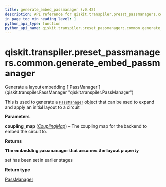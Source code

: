 ```yaml
---
title: generate_embed_passmanager (v0.42)
description: API reference for qiskit.transpiler.preset_passmanagers.common.generate_embed_passmanager in qiskit v0.42
in_page_toc_min_heading_level: 1
python_api_type: function
python_api_name: qiskit.transpiler.preset_passmanagers.common.generate_embed_passmanager
---
```


<span id="qiskit-transpiler-preset-passmanagers-common-generate-embed-passmanager" />

# qiskit.transpiler.preset\_passmanagers.common.generate\_embed\_passmanager

<Function id="qiskit.transpiler.preset_passmanagers.common.generate_embed_passmanager" isDedicatedPage={true} github="https://github.com/qiskit/qiskit/tree/stable/0.23/qiskit/transpiler/preset_passmanagers/common.py" signature="generate_embed_passmanager(coupling_map)">
  Generate a layout embedding [`PassManager`](qiskit.transpiler.PassManager "qiskit.transpiler.PassManager")

  This is used to generate a [`PassManager`](qiskit.transpiler.PassManager "qiskit.transpiler.PassManager") object that can be used to expand and apply an initial layout to a circuit

  **Parameters**

  **coupling\_map** ([*CouplingMap*](qiskit.transpiler.CouplingMap "qiskit.transpiler.CouplingMap")) – The coupling map for the backend to embed the circuit to.

  **Returns**

  **The embedding passmanager that assumes the layout property**

  set has been set in earlier stages

  **Return type**

  [PassManager](qiskit.transpiler.PassManager "qiskit.transpiler.PassManager")
</Function>

